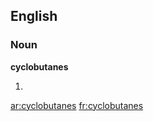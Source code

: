 ==English==

===Noun===
'''cyclobutanes'''

# {{plural of|[[cyclobutane]]}}

{{anagrams:en/abccelnostuy}}
[[ar:cyclobutanes]]
[[fr:cyclobutanes]]